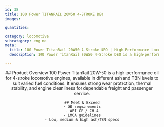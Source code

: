 ```yaml
---
id: 38
title: 100 Power TITANRAIL 20W50 4-STROKE DEO
images:

quantities:

category: locomotive
subcategory: engine
meta:
  title: 100 Power TitanRail 20W50 4-Stroke DEO | High-Performance Locomotive Engine Oil
  description: 100 Power TitanRail 20W50 4-Stroke DEO is a high-performance engine oil formulated for 4-stroke locomotive engines. Available in multiple ash and TBN levels to meet varied fuel conditions, it delivers excellent wear protection, thermal stability, and engine cleanliness for dependable freight and passenger operations. Meets GE requirements, API CF / CH-4, and LMOA guidelines.

---
```


<Header>
    ## Product Overview
 100 Power TitanRail 20W-50 is a high-performance oil for 4-stroke
locomotive engines, available in different ash and TBN levels to suit
varied fuel conditions. It ensures strong wear protection, thermal
stability, and engine cleanliness for dependable freight and
passenger service.

    ## Meet & Exceed
    - GE requirements
    - API CF / CH-4
    - LMOA guidelines
    - Low, medium & high ash/TBN specs

</Header>
